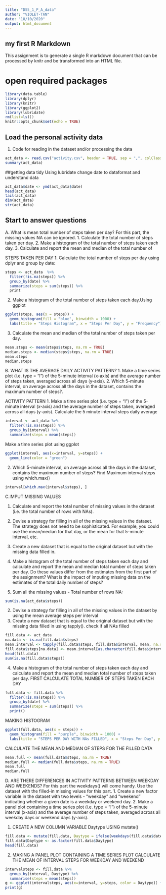 ```yaml
---
title: "DS5_1_P_A_data"
author: "VIOLET-TAN"
date: "18/10/2020"
output: html_document
---
```



## my first R Markdown
This assignment is to generate a single R markdown document that can be processed by knitr and be transformed into an HTML file.


# open required packages 
```r
library(data.table)
library(dplyr)
library(knitr)
library(ggplot2)
library(lubridate)
rm(list=ls())
knitr::opts_chunk$set(echo = TRUE)
```

## Load the personal activity data
1.	Code for reading in the dataset and/or processing the data

```r
act_data <- read.csv("activity.csv", header = TRUE, sep = ",", colClasses = c("numeric", "character", "integer"))
summary(act_data)
```

##getting data tidy 
Using lubridate change date to dataformat and understand data
```r
act_data$date <- ymd(act_data$date)
head(act_data)
tail(act_data)
dim(act_data)
str(act_data)
```
## Start to answer questions
A. What is mean total number of steps taken per day?
For this part, the missing values NA can be ignored.
1.	Calculate the total number of steps taken per day.
2.	Make a histogram of the total number of steps taken each day.
3.	Calculate and report the mean and median of the total number of 

STEPS TAKEN PER DAY
1.	Calculate the total number of steps per day using dplyr and group by date:

```r
steps <- act_data  %>% 
  filter(!is.na(steps)) %>% 
  group_by(date) %>% 
  summarize(steps = sum(steps)) %>% 
  print
```
2.	Make a histogram of the total number of steps taken each day.Using ggplot
```r
ggplot(steps, aes(x = steps)) + 
  geom_histogram(fill = "blue", binwidth = 1000) + 
  labs(title = "Steps Histogram", x = "Steps Per Day", y = "Frequency")
```
3.	Calculate the mean and median of the total number of steps taken per day. 
```r
mean.steps <- mean(steps$steps, na.rm = TRUE)
median.steps <- median(steps$steps, na.rm = TRUE)
mean.steps
median.steps
```
B. WHAT IS THE AVERAGE DAILY ACTIVITY PATTERN?
1.	Make a time series plot (i.e. type = "l") of the 5-minute interval (x-axis) and the average number of steps taken, averaged across all days (y-axis).
2.	Which 5-minute interval, on average across all the days in the dataset, contains the maximum number of steps?.

ACTIVITY PATTERN
1.	Make a time series plot (i.e. type = "l") of the 5-minute interval (x-axis) and the average number of steps taken, averaged across all days (y-axis).
Calculate the 5 minute interval steps daily average

```r
interval <- act_data %>%
  filter(!is.na(steps)) %>%
  group_by(interval) %>%
  summarize(steps = mean(steps))
```
Make a time series plot using ggplot   
```r
ggplot(interval, aes(x=interval, y=steps)) +
  geom_line(color = "green")
```
2.	Which 5-minute interval, on average across all the days in the dataset, contains the maximum number of steps?
Find Maximum interval steps using which.max()
```r
interval[which.max(interval$steps), ]
```
C.IMPUT MISSING VALUES

1.	Calculate and report the total number of missing values in the dataset (i.e. the total number of rows with NAs).
2.	Devise a strategy for filling in all of the missing values in the dataset. The strategy does not need to be sophisticated. For example, you could use the mean/median for that day, or the mean for that 5-minute interval, etc.
3.	Create a new dataset that is equal to the original dataset but with the missing data filled in.
4.	Make a histogram of the total number of steps taken each day and calculate and report the mean and median total number of steps taken per day. Do these values differ from the estimates from the first part of the assignment? What is the impact of imputing missing data on the estimates of the total daily number of steps?

1.	Sum all the missing values  - Total number of rows NA:
```r
sum(is.na(act_data$steps))
```
2.	Devise a strategy for filling in all of the missing values in the dataset by using the mean average steps per interval
3.	Create a new dataset that is equal to the original dataset but with the missing data filled in using tapply(). check if all NAs filled
```r
fill.data <- act_data
na.data <- is.na(fill.data$steps)
mean.interval <- tapply(fill.data$steps, fill.data$interval, mean, na.rm = TRUE, simplify = TRUE) 
fill.data$steps[na.data] <- mean.interval[as.character(fill.data$interval[na.data])]
head(fill.data)
sum(is.na(fill.data$steps))
```
4.	Make a histogram of the total number of steps taken each day and calculate and report the mean and median total number of steps taken per day.
FIRST CALCULATE TOTAL NUMBER OF STEPS TAKEN EACH DAY
```r
full.data <- fill.data %>%
  filter(!is.na(steps)) %>%
  group_by(date) %>% 
  summarize(steps = sum(steps)) %>%
  print()
```
MAKING HISTOGRAM
```r
ggplot(full.data, aes(x = steps)) +
  geom_histogram(fill = "purple", binwidth = 1000) +
  labs(title = "STEPS PER DAY WITH NAs FILLED", x = "Steps Per Day", y = "Frequency")
```
CALCULATE THE MEAN AND MEDIAN OF STEPS FOR THE FILLED DATA
```r
mean.full <- mean(full.data$steps, na.rm = TRUE)
median.full <- median(full.data$steps, na.rm = TRUE)
mean.full
median.full
```
D. ARE THERE DIFFERENCES IN ACTIVITY PATTERNS BETWEEN WEEKDAY AND WEEKENDS?
For this part the weekdays() will come handy. Use the dataset with the filled-in missing values for this part.
1.	Create a new factor variable in the dataset with two levels - “weekday” and “weekend” indicating whether a given date is a weekday or weekend day.
2.	Make a panel plot containing a time series plot (i.e. type = "l") of the 5-minute interval (x-axis) and the average number of steps taken, averaged across all weekday days or weekend days (y-axis).

1. CREATE A NEW COLUMN VARIABLE Daytype USING mutate()
```r
fill.data <- mutate(fill.data, Daytype = ifelse(weekdays(fill.data$date) == "Saturday" | weekdays(fill.data$date) == "Sunday", "weekend", "weekday"))
fill.data$Daytype <- as.factor(fill.data$Daytype)
head(fill.data)
```
2. MAKING A PANEL PLOT CONTAINING A TIME SERIES PLOT
CALCULATE THE MEAN OF INTERVAL STEPS FOR WEEKDAY AND WEEKEND
```r
intervalsteps <- fill.data %>%
  group_by(interval, Daytype) %>%
  summarise(steps = mean(steps))
g <- ggplot(intervalsteps, aes(x=interval, y=steps, color = Daytype)) + geom_line() + facet_wrap(~Daytype, ncol = 1, nrow=2)
print(g)
```
